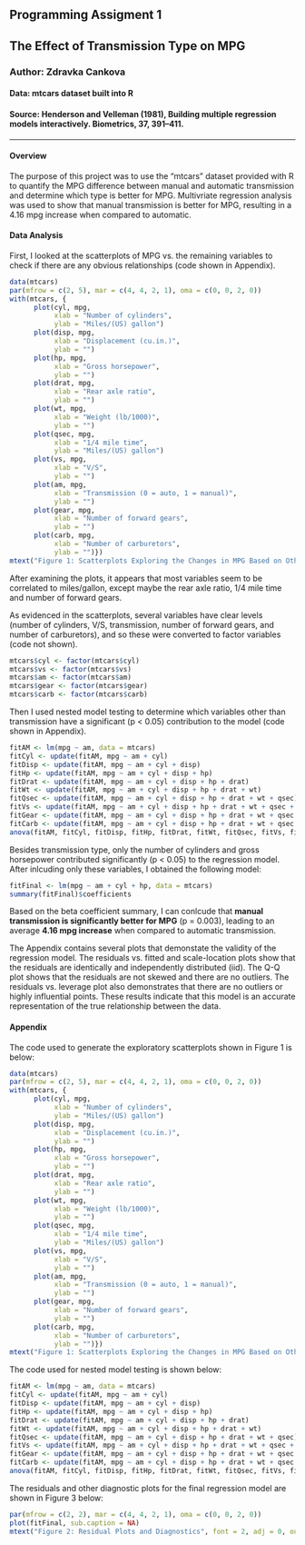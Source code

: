 ## Programming Assigment 1
## The Effect of Transmission Type on MPG
### Author: Zdravka Cankova 
#### Data: mtcars dataset built into R
#### Source: Henderson and Velleman (1981), Building multiple regression models interactively. Biometrics, 37, 391–411.

---

#### Overview

The purpose of this project was to use the "mtcars" dataset provided with R to quantify the MPG difference between manual and automatic transmission and determine which type is better for MPG. Multivriate regression analysis was used to show that manual transmission is better for MPG, resulting in a 4.16 mpg increase when compared to automatic. 

#### Data Analysis

First, I looked at the scatterplots of MPG vs. the remaining variables to check if there are any obvious relationships (code shown in Appendix).
```r
data(mtcars)
par(mfrow = c(2, 5), mar = c(4, 4, 2, 1), oma = c(0, 0, 2, 0))
with(mtcars, {
      plot(cyl, mpg,
           xlab = "Number of cylinders",
           ylab = "Miles/(US) gallon")
      plot(disp, mpg,
           xlab = "Displacement (cu.in.)",
           ylab = "")
      plot(hp, mpg,
           xlab = "Gross horsepower",
           ylab = "")
      plot(drat, mpg,
           xlab = "Rear axle ratio",
           ylab = "")
      plot(wt, mpg,
           xlab = "Weight (lb/1000)",
           ylab = "")
      plot(qsec, mpg,
           xlab = "1/4 mile time",
           ylab = "Miles/(US) gallon")
      plot(vs, mpg,
           xlab = "V/S",
           ylab = "")
      plot(am, mpg,
           xlab = "Transmission (0 = auto, 1 = manual)",
           ylab = "")
      plot(gear, mpg,
           xlab = "Number of forward gears",
           ylab = "")
      plot(carb, mpg,
           xlab = "Number of carburetors",
           ylab = "")})
mtext("Figure 1: Scatterplots Exploring the Changes in MPG Based on Other Variables", font = 2, adj = 0, outer = TRUE)
```

After examining the plots, it appears that most variables seem to be correlated to miles/gallon, except maybe the rear axle ratio, 1/4 mile time and number of forward gears. 

As evidenced in the scatterplots, several variables have clear levels (number of cylinders, V/S, transmission, number of forward gears, and number of carburetors), and so these were converted to factor variables (code not shown).

```r
mtcars$cyl <- factor(mtcars$cyl)
mtcars$vs <- factor(mtcars$vs)
mtcars$am <- factor(mtcars$am)
mtcars$gear <- factor(mtcars$gear)
mtcars$carb <- factor(mtcars$carb)
```

Then I used nested model testing to determine which variables other than transmission have a significant (p < 0.05) contribution to the model (code shown in Appendix).
```r
fitAM <- lm(mpg ~ am, data = mtcars)
fitCyl <- update(fitAM, mpg ~ am + cyl)
fitDisp <- update(fitAM, mpg ~ am + cyl + disp)
fitHp <- update(fitAM, mpg ~ am + cyl + disp + hp)
fitDrat <- update(fitAM, mpg ~ am + cyl + disp + hp + drat)
fitWt <- update(fitAM, mpg ~ am + cyl + disp + hp + drat + wt)
fitQsec <- update(fitAM, mpg ~ am + cyl + disp + hp + drat + wt + qsec)
fitVs <- update(fitAM, mpg ~ am + cyl + disp + hp + drat + wt + qsec + vs)
fitGear <- update(fitAM, mpg ~ am + cyl + disp + hp + drat + wt + qsec + vs + gear)
fitCarb <- update(fitAM, mpg ~ am + cyl + disp + hp + drat + wt + qsec + vs + gear + carb)
anova(fitAM, fitCyl, fitDisp, fitHp, fitDrat, fitWt, fitQsec, fitVs, fitGear, fitCarb)
```

Besides transmission type, only the number of cylinders and gross horsepower contributed significantly (p < 0.05) to the regression model. After inlcuding only these variables, I obtained the following model:
```r
fitFinal <- lm(mpg ~ am + cyl + hp, data = mtcars)
summary(fitFinal)$coefficients
```

Based on the beta coefficient summary, I can conlcude that **manual transmission is significantly better for MPG** (p = 0.003), leading to an average **4.16 mpg increase** when compared to automatic transmission.

The Appendix contains several plots that demonstate the validity of the regression model. The residuals vs. fitted and scale-location plots show that the residuals are identically and independently distributed (iid). The Q-Q plot shows that the residuals are not skewed and there are no outliers. The residuals vs. leverage plot also demonstrates that there are no outliers or highly influential points. These results indicate that this model is an accurate representation of the true relationship between the data. 

#### Appendix

The code used to generate the exploratory scatterplots shown in Figure 1 is below:
```r
data(mtcars)
par(mfrow = c(2, 5), mar = c(4, 4, 2, 1), oma = c(0, 0, 2, 0))
with(mtcars, {
      plot(cyl, mpg,
           xlab = "Number of cylinders",
           ylab = "Miles/(US) gallon")
      plot(disp, mpg,
           xlab = "Displacement (cu.in.)",
           ylab = "")
      plot(hp, mpg,
           xlab = "Gross horsepower",
           ylab = "")
      plot(drat, mpg,
           xlab = "Rear axle ratio",
           ylab = "")
      plot(wt, mpg,
           xlab = "Weight (lb/1000)",
           ylab = "")
      plot(qsec, mpg,
           xlab = "1/4 mile time",
           ylab = "Miles/(US) gallon")
      plot(vs, mpg,
           xlab = "V/S",
           ylab = "")
      plot(am, mpg,
           xlab = "Transmission (0 = auto, 1 = manual)",
           ylab = "")
      plot(gear, mpg,
           xlab = "Number of forward gears",
           ylab = "")
      plot(carb, mpg,
           xlab = "Number of carburetors",
           ylab = "")})
mtext("Figure 1: Scatterplots Exploring the Changes in MPG Based on Other Variables", font = 2, adj = 0, outer = TRUE)
```

The code used for nested model testing is shown below:
```r
fitAM <- lm(mpg ~ am, data = mtcars)
fitCyl <- update(fitAM, mpg ~ am + cyl)
fitDisp <- update(fitAM, mpg ~ am + cyl + disp)
fitHp <- update(fitAM, mpg ~ am + cyl + disp + hp)
fitDrat <- update(fitAM, mpg ~ am + cyl + disp + hp + drat)
fitWt <- update(fitAM, mpg ~ am + cyl + disp + hp + drat + wt)
fitQsec <- update(fitAM, mpg ~ am + cyl + disp + hp + drat + wt + qsec)
fitVs <- update(fitAM, mpg ~ am + cyl + disp + hp + drat + wt + qsec + vs)
fitGear <- update(fitAM, mpg ~ am + cyl + disp + hp + drat + wt + qsec + vs + gear)
fitCarb <- update(fitAM, mpg ~ am + cyl + disp + hp + drat + wt + qsec + vs + gear + carb)
anova(fitAM, fitCyl, fitDisp, fitHp, fitDrat, fitWt, fitQsec, fitVs, fitGear, fitCarb)
```

The residuals and other diagnostic plots for the final regression model are shown in Figure 3 below: 
```r
par(mfrow = c(2, 2), mar = c(4, 4, 2, 1), oma = c(0, 0, 2, 0))
plot(fitFinal, sub.caption = NA)
mtext("Figure 2: Residual Plots and Diagnostics", font = 2, adj = 0, outer = TRUE)
```